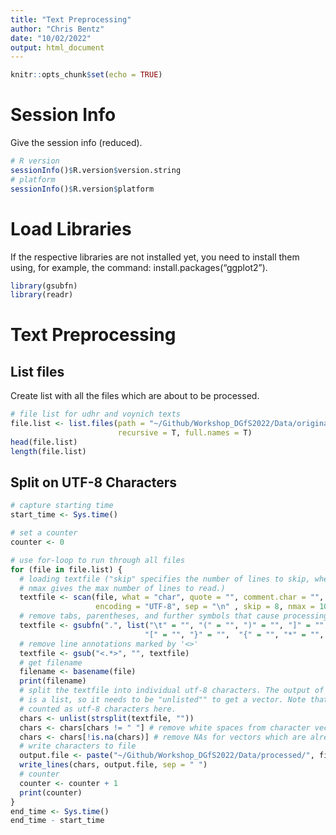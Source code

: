 ```yaml
---
title: "Text Preprocessing"
author: "Chris Bentz"
date: "10/02/2022"
output: html_document
---
```


```r
knitr::opts_chunk$set(echo = TRUE)
```

# Session Info
Give the session info (reduced).
```r
# R version
sessionInfo()$R.version$version.string
# platform
sessionInfo()$R.version$platform 
```

# Load Libraries
If the respective libraries are not installed yet, you need to install them using, for example, the command: install.packages("ggplot2").
```r
library(gsubfn)
library(readr)
```

# Text Preprocessing

## List files
Create list with all the files which are about to be processed. 
```r
# file list for udhr and voynich texts
file.list <- list.files(path = "~/Github/Workshop_DGfS2022/Data/original", 
                        recursive = T, full.names = T)
head(file.list)
length(file.list)
```

## Split on UTF-8 Characters
```r
# capture starting time
start_time <- Sys.time()

# set a counter 
counter <- 0

# use for-loop to run through all files
for (file in file.list) { 
  # loading textfile ("skip" specifies the number of lines to skip, whereas
  # nmax gives the max number of lines to read.)
  textfile <- scan(file, what = "char", quote = "", comment.char = "", 
                   encoding = "UTF-8", sep = "\n" , skip = 8, nmax = 100) 
  # remove tabs, parentheses, and further symbols that cause processing issues
  textfile <- gsubfn(".", list("\t" = "", "(" = "", ")" = "", "]" = "",
                              "[" = "", "}" = "",  "{" = "", "*" = "", "+" = ""), textfile)
  # remove line annotations marked by '<>'
  textfile <- gsub("<.*>", "", textfile) 
  # get filename
  filename <- basename(file)
  print(filename)
  # split the textfile into individual utf-8 characters. The output of strsplit() 
  # is a list, so it needs to be "unlisted"" to get a vector. Note that white spaces are
  # counted as utf-8 characters here.
  chars <- unlist(strsplit(textfile, ""))
  chars <- chars[chars != " "] # remove white spaces from character vector
  chars <- chars[!is.na(chars)] # remove NAs for vectors which are already shorter than n
  # write characters to file
  output.file <- paste("~/Github/Workshop_DGfS2022/Data/processed/", filename, sep = "")
  write_lines(chars, output.file, sep = " ")
  # counter
  counter <- counter + 1
  print(counter)
}
end_time <- Sys.time()
end_time - start_time
```